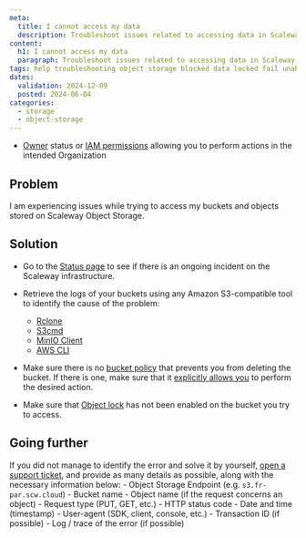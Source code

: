 ```yaml
---
meta:
  title: I cannot access my data
  description: Troubleshoot issues related to accessing data in Scaleway Object Storage.
content:
  h1: I cannot access my data
  paragraph: Troubleshoot issues related to accessing data in Scaleway Object Storage.
tags: help troubleshooting object storage blocked data locked fail unable impossible
dates:
  validation: 2024-12-09
  posted: 2024-06-04
categories:
  - storage
  - object-storage
---
```


<Macro id="requirements" />

- [Owner](/iam/concepts/#owner) status or [IAM permissions](/iam/concepts/#permission) allowing you to perform actions in the intended Organization

## Problem

I am experiencing issues while trying to access my buckets and objects stored on Scaleway Object Storage.

## Solution

- Go to the [Status page](https://status.scaleway.com/) to see if there is an ongoing incident on the Scaleway infrastructure.

- Retrieve the logs of your buckets using any Amazon S3-compatible tool to identify the cause of the problem:
    - [Rclone](https://rclone.org/docs/#logging)
    - [S3cmd](https://s3tools.org/usage)
    - [MinIO Client](https://min.io/docs/minio/linux/reference/minio-mc-admin/mc-admin-logs.html#mc-admin-logs)
    - [AWS CLI](https://docs.aws.amazon.com/cli/latest/reference/logs/get-log-events.html)

- Make sure there is no [bucket policy](/object-storage/concepts/#bucket-policy) that prevents you from deleting the bucket. If there is one, make sure that it [explicitly allows you](/object-storage/api-cli/bucket-policy/) to perform the desired action.

- Make sure that [Object lock](/object-storage/api-cli/object-lock/) has not been enabled on the bucket you try to access.

## Going further

If you did not manage to identify the error and solve it by yourself, [open a support ticket](/account/how-to/open-a-support-ticket/), and provide as many details as possible, along with the necessary information below:
    - Object Storage Endpoint (e.g. `s3.fr-par.scw.cloud`)
    - Bucket name
    - Object name (if the request concerns an object)
    - Request type (PUT, GET, etc.)
    - HTTP status code
    - Date and time (timestamp)
    - User-agent (SDK, client, console, etc.)
    - Transaction ID (if possible)
    - Log / trace of the error (if possible)

